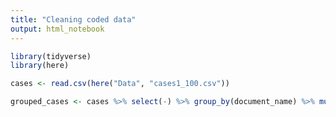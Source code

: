 ```yaml
---
title: "Cleaning coded data"
output: html_notebook
---
```



```r
library(tidyverse)
library(here)

cases <- read.csv(here("Data", "cases1_100.csv"))
```


```r
grouped_cases <- cases %>% select(-) %>% group_by(document_name) %>% mutate(across(Case.law..Civil:Type..First.instance, .fns = sum))
```

